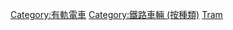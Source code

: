 {{Commonscat|Trams}}

[[Category:有軌電車|Category:有軌電車]]
[[Category:鐵路車輛_(按種類)|Category:鐵路車輛 (按種類)]]
[[Category:電力動車組|Tram]]